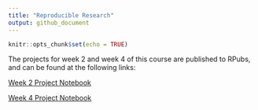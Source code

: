 ```yaml
---
title: "Reproducible Research"
output: github_document
---
```


```r
knitr::opts_chunk$set(echo = TRUE)
```

The projects for week 2 and week 4 of this course are published to RPubs, and can be found at the following links:

[Week 2 Project Notebook](https://rpubs.com/jmvarberg/884676)

[Week 4 Project Notebook](https://rpubs.com/jmvarberg/repro_research_week_4)